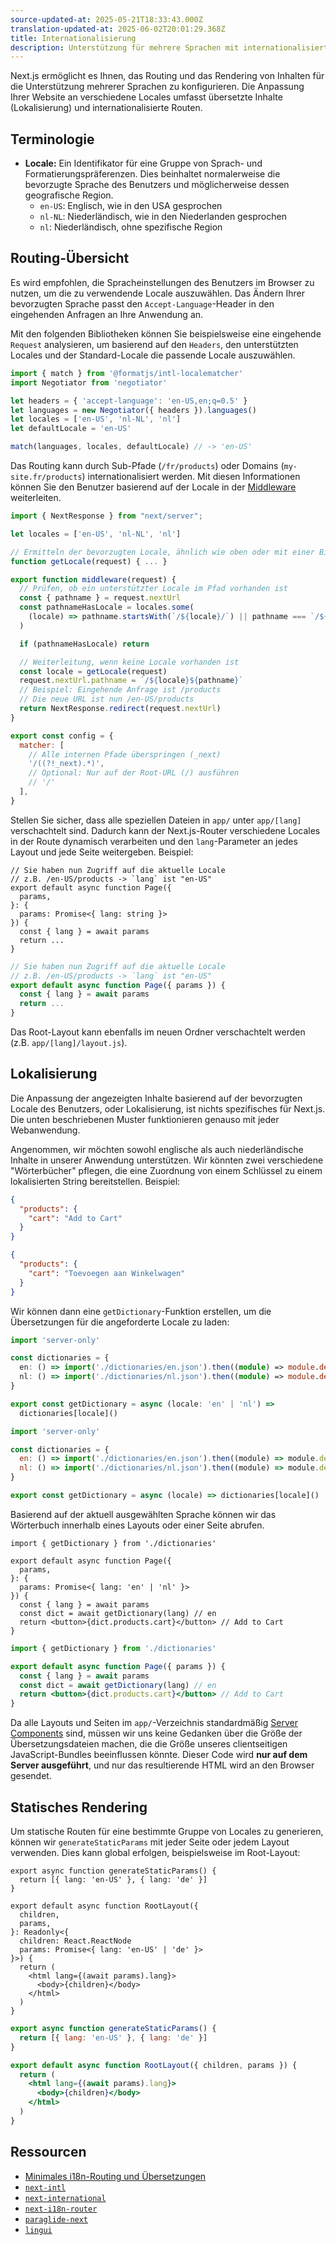 ```yaml
---
source-updated-at: 2025-05-21T18:33:43.000Z
translation-updated-at: 2025-06-02T20:01:29.368Z
title: Internationalisierung
description: Unterstützung für mehrere Sprachen mit internationalisiertem Routing und lokalisierten Inhalten.
---
```


Next.js ermöglicht es Ihnen, das Routing und das Rendering von Inhalten für die Unterstützung mehrerer Sprachen zu konfigurieren. Die Anpassung Ihrer Website an verschiedene Locales umfasst übersetzte Inhalte (Lokalisierung) und internationalisierte Routen.

## Terminologie

- **Locale:** Ein Identifikator für eine Gruppe von Sprach- und Formatierungspräferenzen. Dies beinhaltet normalerweise die bevorzugte Sprache des Benutzers und möglicherweise dessen geografische Region.
  - `en-US`: Englisch, wie in den USA gesprochen
  - `nl-NL`: Niederländisch, wie in den Niederlanden gesprochen
  - `nl`: Niederländisch, ohne spezifische Region

## Routing-Übersicht

Es wird empfohlen, die Spracheinstellungen des Benutzers im Browser zu nutzen, um die zu verwendende Locale auszuwählen. Das Ändern Ihrer bevorzugten Sprache passt den `Accept-Language`-Header in den eingehenden Anfragen an Ihre Anwendung an.

Mit den folgenden Bibliotheken können Sie beispielsweise eine eingehende `Request` analysieren, um basierend auf den `Headers`, den unterstützten Locales und der Standard-Locale die passende Locale auszuwählen.

```js filename="middleware.js"
import { match } from '@formatjs/intl-localematcher'
import Negotiator from 'negotiator'

let headers = { 'accept-language': 'en-US,en;q=0.5' }
let languages = new Negotiator({ headers }).languages()
let locales = ['en-US', 'nl-NL', 'nl']
let defaultLocale = 'en-US'

match(languages, locales, defaultLocale) // -> 'en-US'
```

Das Routing kann durch Sub-Pfade (`/fr/products`) oder Domains (`my-site.fr/products`) internationalisiert werden. Mit diesen Informationen können Sie den Benutzer basierend auf der Locale in der [Middleware](/docs/app/building-your-application/routing/middleware) weiterleiten.

```js filename="middleware.js"
import { NextResponse } from "next/server";

let locales = ['en-US', 'nl-NL', 'nl']

// Ermitteln der bevorzugten Locale, ähnlich wie oben oder mit einer Bibliothek
function getLocale(request) { ... }

export function middleware(request) {
  // Prüfen, ob ein unterstützter Locale im Pfad vorhanden ist
  const { pathname } = request.nextUrl
  const pathnameHasLocale = locales.some(
    (locale) => pathname.startsWith(`/${locale}/`) || pathname === `/${locale}`
  )

  if (pathnameHasLocale) return

  // Weiterleitung, wenn keine Locale vorhanden ist
  const locale = getLocale(request)
  request.nextUrl.pathname = `/${locale}${pathname}`
  // Beispiel: Eingehende Anfrage ist /products
  // Die neue URL ist nun /en-US/products
  return NextResponse.redirect(request.nextUrl)
}

export const config = {
  matcher: [
    // Alle internen Pfade überspringen (_next)
    '/((?!_next).*)',
    // Optional: Nur auf der Root-URL (/) ausführen
    // '/'
  ],
}
```

Stellen Sie sicher, dass alle speziellen Dateien in `app/` unter `app/[lang]` verschachtelt sind. Dadurch kann der Next.js-Router verschiedene Locales in der Route dynamisch verarbeiten und den `lang`-Parameter an jedes Layout und jede Seite weitergeben. Beispiel:

```tsx filename="app/[lang]/page.tsx" switcher
// Sie haben nun Zugriff auf die aktuelle Locale
// z.B. /en-US/products -> `lang` ist "en-US"
export default async function Page({
  params,
}: {
  params: Promise<{ lang: string }>
}) {
  const { lang } = await params
  return ...
}
```

```jsx filename="app/[lang]/page.js" switcher
// Sie haben nun Zugriff auf die aktuelle Locale
// z.B. /en-US/products -> `lang` ist "en-US"
export default async function Page({ params }) {
  const { lang } = await params
  return ...
}
```

Das Root-Layout kann ebenfalls im neuen Ordner verschachtelt werden (z.B. `app/[lang]/layout.js`).

## Lokalisierung

Die Anpassung der angezeigten Inhalte basierend auf der bevorzugten Locale des Benutzers, oder Lokalisierung, ist nichts spezifisches für Next.js. Die unten beschriebenen Muster funktionieren genauso mit jeder Webanwendung.

Angenommen, wir möchten sowohl englische als auch niederländische Inhalte in unserer Anwendung unterstützen. Wir könnten zwei verschiedene "Wörterbücher" pflegen, die eine Zuordnung von einem Schlüssel zu einem lokalisierten String bereitstellen. Beispiel:

```json filename="dictionaries/en.json"
{
  "products": {
    "cart": "Add to Cart"
  }
}
```

```json filename="dictionaries/nl.json"
{
  "products": {
    "cart": "Toevoegen aan Winkelwagen"
  }
}
```

Wir können dann eine `getDictionary`-Funktion erstellen, um die Übersetzungen für die angeforderte Locale zu laden:

```ts filename="app/[lang]/dictionaries.ts" switcher
import 'server-only'

const dictionaries = {
  en: () => import('./dictionaries/en.json').then((module) => module.default),
  nl: () => import('./dictionaries/nl.json').then((module) => module.default),
}

export const getDictionary = async (locale: 'en' | 'nl') =>
  dictionaries[locale]()
```

```js filename="app/[lang]/dictionaries.js" switcher
import 'server-only'

const dictionaries = {
  en: () => import('./dictionaries/en.json').then((module) => module.default),
  nl: () => import('./dictionaries/nl.json').then((module) => module.default),
}

export const getDictionary = async (locale) => dictionaries[locale]()
```

Basierend auf der aktuell ausgewählten Sprache können wir das Wörterbuch innerhalb eines Layouts oder einer Seite abrufen.

```tsx filename="app/[lang]/page.tsx" switcher
import { getDictionary } from './dictionaries'

export default async function Page({
  params,
}: {
  params: Promise<{ lang: 'en' | 'nl' }>
}) {
  const { lang } = await params
  const dict = await getDictionary(lang) // en
  return <button>{dict.products.cart}</button> // Add to Cart
}
```

```jsx filename="app/[lang]/page.js" switcher
import { getDictionary } from './dictionaries'

export default async function Page({ params }) {
  const { lang } = await params
  const dict = await getDictionary(lang) // en
  return <button>{dict.products.cart}</button> // Add to Cart
}
```

Da alle Layouts und Seiten im `app/`-Verzeichnis standardmäßig [Server Components](/docs/app/getting-started/server-and-client-components) sind, müssen wir uns keine Gedanken über die Größe der Übersetzungsdateien machen, die die Größe unseres clientseitigen JavaScript-Bundles beeinflussen könnte. Dieser Code wird **nur auf dem Server ausgeführt**, und nur das resultierende HTML wird an den Browser gesendet.

## Statisches Rendering

Um statische Routen für eine bestimmte Gruppe von Locales zu generieren, können wir `generateStaticParams` mit jeder Seite oder jedem Layout verwenden. Dies kann global erfolgen, beispielsweise im Root-Layout:

```tsx filename="app/[lang]/layout.tsx" switcher
export async function generateStaticParams() {
  return [{ lang: 'en-US' }, { lang: 'de' }]
}

export default async function RootLayout({
  children,
  params,
}: Readonly<{
  children: React.ReactNode
  params: Promise<{ lang: 'en-US' | 'de' }>
}>) {
  return (
    <html lang={(await params).lang}>
      <body>{children}</body>
    </html>
  )
}
```

```jsx filename="app/[lang]/layout.js" switcher
export async function generateStaticParams() {
  return [{ lang: 'en-US' }, { lang: 'de' }]
}

export default async function RootLayout({ children, params }) {
  return (
    <html lang={(await params).lang}>
      <body>{children}</body>
    </html>
  )
}
```

## Ressourcen

- [Minimales i18n-Routing und Übersetzungen](https://github.com/vercel/next.js/tree/canary/examples/i18n-routing)
- [`next-intl`](https://next-intl.dev)
- [`next-international`](https://github.com/QuiiBz/next-international)
- [`next-i18n-router`](https://github.com/i18nexus/next-i18n-router)
- [`paraglide-next`](https://inlang.com/m/osslbuzt/paraglide-next-i18n)
- [`lingui`](https://lingui.dev)
